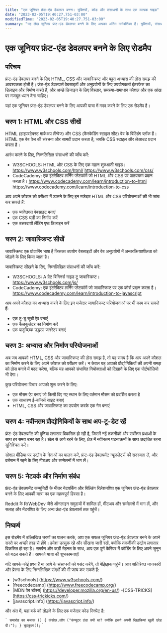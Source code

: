```yaml
---
title: "एक जूनियर फ्रंट-एंड डेवलपर बनना: युक्तियों, कोड और संसाधनों के साथ एक व्यापक गाइड"
date: "2023-02-05T19:40:27.751-03:00"
modifiedTime: "2023-02-05T19:40:27.751-03:00"
summary: "यह लेख जूनियर फ्रंट-एंड डेवलपर बनने के लिए आपका अंतिम मार्गदर्शिका है। युक्तियों, संसाधनों और चरण-दर-चरण मार्गदर्शन के साथ, यह व्यापक गाइड आपको अपने कैरियर के लक्ष्यों को प्राप्त करने और एक कुशल फ्रंट-एंड डेवलपर बनने में मदद करेगा।"
---
```


# एक जूनियर फ्रंट-एंड डेवलपर बनने के लिए रोडमैप

## परिचय

फ्रंट-एंड डेवलपर बनने के लिए HTML, CSS और जावास्क्रिप्ट और बहुत अभ्यास की ठोस समझ की आवश्यकता होती है। फ्रंट-एंड डेवलपर्स वेबसाइटों और अनुप्रयोगों के लिए उपयोगकर्ता इंटरफेस का डिज़ाइन और निर्माण करते हैं, और अच्छे डिजाइन के लिए विस्तार, समस्या-समाधान कौशल और एक आंख पर मजबूत ध्यान देना चाहिए।

यहां एक जूनियर फ्रंट-एंड डेवलपर बनने के लिए आपकी यात्रा में मदद करने के लिए एक रोडमैप है।

## चरण 1: HTML और CSS सीखें

HTML (हाइपरटेक्स्ट मार्कअप लैंग्वेज) और CSS (कैस्केडिंग स्टाइल शीट) वेब के बिल्डिंग ब्लॉक हैं। HTML एक वेब पेज की संरचना और सामग्री प्रदान करता है, जबकि CSS स्टाइल और लेआउट प्रदान करता है।

आरंभ करने के लिए, निम्नलिखित संसाधनों की जाँच करें:

- W3SCHOOLS: HTML और CSS के लिए एक महान शुरुआती गाइड।
  https://www.w3schools.com/html/
  https://www.w3schools.com/css/
- CodeCademy: एक इंटरैक्टिव लर्निंग प्लेटफॉर्म जो HTML और CSS पर पाठ्यक्रम प्रदान करता है।
  https://www.codecademy.com/learn/introduction-to-html
  https://www.codecademy.com/learn/introduction-to-css

आप अपने कौशल को परीक्षण में डालने के लिए इन मजेदार HTML और CSS परियोजनाओं की भी जांच कर सकते हैं:

- एक व्यक्तिगत वेबसाइट बनाएं
- एक CSS घड़ी का निर्माण करें
- एक उत्तरदायी लैंडिंग पृष्ठ डिजाइन करें

## चरण 2: जावास्क्रिप्ट सीखें

जावास्क्रिप्ट एक प्रोग्रामिंग भाषा है जिसका उपयोग वेबसाइटों और वेब अनुप्रयोगों में अन्तरक्रियाशीलता को जोड़ने के लिए किया जाता है।

जावास्क्रिप्ट सीखने के लिए, निम्नलिखित संसाधनों की जाँच करें:

- W3SCHOOLS: A ग्रेट बिगिनर्स गाइड टू जावास्क्रिप्ट।
  https://www.w3schools.com/js/
- CodeCademy: एक इंटरैक्टिव लर्निंग प्लेटफॉर्म जो जावास्क्रिप्ट पर एक कोर्स प्रदान करता है।
  https://www.codecademy.com/learn/introduction-to-javascript

आप अपने कौशल का अभ्यास करने के लिए इन मजेदार जावास्क्रिप्ट परियोजनाओं पर भी काम कर सकते हैं:

- एक टू-डू सूची ऐप बनाएं
- एक कैलकुलेटर का निर्माण करें
- एक यादृच्छिक उद्धरण जनरेटर बनाएं

## चरण 3: अभ्यास और निर्माण परियोजनाओं
अब जब आपको HTML, CSS और जावास्क्रिप्ट की ठोस समझ है, तो यह समय है कि आप अपने कौशल का निर्माण करने के लिए अपने कौशल को परीक्षण करें। न केवल यह आपको प्रौद्योगिकियों की अपनी समझ को ठोस बनाने में मदद करेगा, बल्कि यह आपको संभावित नियोक्ताओं को दिखाने के लिए एक पोर्टफोलियो भी देगा।

कुछ परियोजना विचार आपको शुरू करने के लिए:

- एक मौसम ऐप बनाएं जो किसी दिए गए स्थान के लिए वर्तमान मौसम को प्रदर्शित करता है
- एक साधारण ई-कॉमर्स साइट बनाएं
- HTML, CSS और जावास्क्रिप्ट का उपयोग करके एक गेम बनाएं

## चरण 4: नवीनतम प्रौद्योगिकियों के साथ अप-टू-डेट रहें

फ्रंट-एंड डेवलपमेंट की दुनिया लगातार विकसित हो रही है, जिसमें नई तकनीकों और सर्वोत्तम प्रथाओं के साथ हर समय उभर रहा है। खेल से आगे रहने के लिए, क्षेत्र में नवीनतम घटनाक्रमों के साथ अद्यतित रहना सुनिश्चित करें।

सोशल मीडिया पर उद्योग के नेताओं का पालन करें, फ्रंट-एंड डेवलपमेंट न्यूज़लेटर्स की सदस्यता लें, और वर्तमान में रहने के लिए मीटअप और सम्मेलनों में भाग लें।

## चरण 5: नेटवर्क और निर्माण संबंध

फ्रंट-एंड डेवलपमेंट कम्युनिटी के भीतर नेटवर्किंग और बिल्डिंग रिलेशनशिप एक जूनियर फ्रंट-एंड डेवलपर बनने के लिए आपकी यात्रा का एक महत्वपूर्ण हिस्सा है।

Reddit के R/WebDev जैसे ऑनलाइन समुदायों में शामिल हों, मीटअप और सम्मेलनों में भाग लें, और सलाह और मेंटरशिप के लिए अन्य फ्रंट-एंड डेवलपर्स तक पहुंचें।

## निष्कर्ष

इस रोडमैप में उल्लिखित चरणों का पालन करके, आप एक सफल जूनियर फ्रंट-एंड डेवलपर बनने के अपने रास्ते पर अच्छी तरह से होंगे। हमेशा उत्सुक रहें और सीखना जारी रखें, क्योंकि तकनीकी उद्योग लगातार विकसित हो रहा है। समर्पण और कड़ी मेहनत के साथ, आप एक पूर्ण कैरियर में कोडिंग के लिए अपने जुनून को बदल सकते हैं। आपको यात्रा की शुभकामनाएं!

यदि आपके कोई प्रश्न हैं या आगे के संसाधनों को पसंद करेंगे, तो बेझिझक पहुंचें। आप अतिरिक्त जानकारी और प्रेरणा के लिए निम्नलिखित संदर्भों की भी जांच कर सकते हैं:

- [w3schools] (https://www.w3schools.com/)
- [freecodecamp] (https://www.freecodecamp.org/)
- [MDN वेब डॉक्स] (https://developer.mozilla.org/en-us/)
-[CSS-TRICKS] (https://css-trickicks.com/)
- [javascript.info] (https://javascript.info/)

और अंत में, यहां बर्फ को तोड़ने के लिए एक मजेदार कोड स्निपेट है:

`` `
समारोह का मजाक () {
  कंसोल.लॉग ("कंप्यूटर ठंडा क्यों था? क्योंकि इसने अपनी खिड़कियां खुली छोड़ दी।");
}
चुटकुला();
`` `